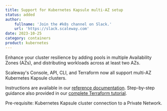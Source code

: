 ```yaml
---
title: Support for Kubernetes Kapsule multi-AZ setup
status: added
author:
    fullname: 'Join the #k8s channel on Slack.'
    url: 'https://slack.scaleway.com'
date: 2023-10-25
category: containers
product: kubernetes
---
```


Enhance your cluster resilience by adding pools in multiple Availability Zones (AZs), and distributing workloads across at least two AZs.

Scaleway's Console, API, CLI, and Terraform now all support multi-AZ Kubernetes Kapsule clusters.

Instructions are available in our [reference documentation](https://www.scaleway.com/en/docs/containers/kubernetes/reference-content/multi-az-clusters/).
Step-by-step guidance also provided in our [complete Terraform tutorial](https://www.scaleway.com/en/docs/tutorials/k8s-kapsule-multi-az/).

Pre-requisite: Kubernetes Kapsule cluster connection to a Private Network.

